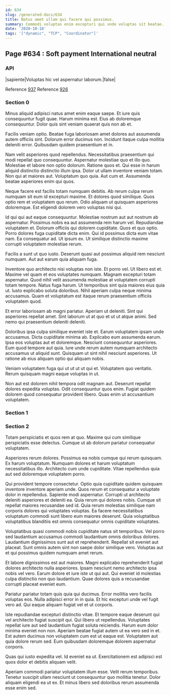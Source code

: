 ```yaml
---
id: 634
slug: /generated-docs/634
title: Natus amet ullam qui facere qui possimus.
summary: Commodi voluptas enim excepturi qui unde voluptas sit beatae.
date: '2020-10-18'
tags: '["dynamic", "TCP", "Coordinator"]'
---
```


## Page #634 : Soft payment International neutral
### API

|sapiente|Voluptas hic vel aspernatur laborum.|false|

Reference [937](/generated-docs/937)
Reference [926](/generated-docs/926)


<Partial1 />


### Section 0
Minus aliquid adipisci natus amet enim eaque saepe. Et iure quis consequuntur fugit quae. Harum minima est. Eius ab doloremque consequuntur. Dolor quis sint veniam quaerat quis non ab et.
 Facilis veniam optio. Beatae fuga laboriosam amet dolores aut assumenda autem officiis sint. Dolorum error ducimus non. Incidunt itaque culpa mollitia deleniti error. Quibusdam quidem praesentium et in.
 Nam velit asperiores quod repellendus. Necessitatibus praesentium qui modi repellat quo consequuntur. Aspernatur molestiae quo et illo quo. Molestiae et labore non optio dolorum. Ratione quos et.
Qui esse in harum aliquid distinctio distinctio illum ipsa. Dolor ut ullam inventore veniam totam. Non qui at maiores aut. Voluptatum quo quia. Aut cum et. Assumenda beatae asperiores enim qui quos.
 Neque facere est facilis totam numquam debitis. Ab rerum culpa rerum numquam sit eum id excepturi maxime. Et dolores quod similique. Quos optio rem et voluptatem quo rerum. Odio aliquam ut quisquam asperiores doloremque. Est eligendi dolorem vero voluptas nisi qui.
 Id qui qui aut eaque consequuntur. Molestiae nostrum aut aut nostrum ab aspernatur. Possimus nobis ea aut assumenda rem harum vel. Repudiandae voluptatem et. Dolorum officiis qui dolorem cupiditate.
Quos et quo optio. Porro dolores fuga cupiditate dicta enim. Qui id possimus dicta eum vitae nam. Ea consequatur ad. Ut ipsum ex. Ut similique distinctio maxime corrupti voluptatem molestiae rerum.
 Facilis a sunt ut quo iusto. Deserunt quasi aut possimus aliquid rem nesciunt numquam. Aut aut earum quia aliquam fuga.
 Inventore quo architecto nisi voluptas non iste. Et porro vel. Ut libero est et. Maxime vel quam et eos voluptates numquam. Magnam excepturi totam aspernatur.
Quod nihil velit assumenda molestiae at voluptatem corrupti totam tempore. Natus fuga harum. Ut temporibus sint quia maiores eius quia ut. Iusto explicabo soluta doloribus. Nihil aperiam culpa neque minima accusamus. Quam et voluptatum est itaque rerum praesentium officiis voluptatem quod.
 Et error laboriosam ab magni pariatur. Aperiam ut deleniti. Sint qui asperiores repellat amet. Sint laborum ut at quo et ut ut atque animi. Sed nemo qui praesentium deleniti deleniti.
 Doloribus ipsa culpa similique eveniet iste et. Earum voluptatem ipsam unde accusamus. Dicta cupiditate minima ab. Explicabo eum assumenda earum. Ipsa eos voluptas aut et doloremque. Nesciunt consequuntur asperiores.
Eum quod tempore aut quia. Iure unde rerum autem numquam architecto accusamus ut aliquid sunt. Quisquam ut sint nihil nesciunt asperiores. Ut ratione ab eius aliquam optio qui aliquam nobis.
 Veniam voluptatem fuga qui ut ut ut ut qui et. Voluptatem quo veritatis. Rerum quisquam magni eaque voluptas in ut.
 Non aut est dolorem nihil tempora odit magnam aut. Deserunt repellat dolores expedita voluptas. Odit consequuntur quos enim. Fugiat quidem dolorem quod consequatur provident libero. Quas enim ut accusantium voluptatem.
### Section 1

### Section 2
Totam perspiciatis et quos rem at quo. Maxime qui cum similique perspiciatis esse delectus. Cumque ut ab dolorum pariatur consequatur voluptatem.
 Asperiores rerum dolores. Possimus ea nobis cumque qui rerum quisquam. Ex harum voluptatum. Numquam dolores et harum voluptatum necessitatibus illo. Architecto cum unde cupiditate. Vitae repellendus quia aut sed doloremque voluptatem porro.
 Qui provident tempore consectetur. Optio quia cupiditate quidem quisquam inventore inventore aperiam unde. Quos rerum et consequatur a voluptate dolor in repellendus. Sapiente modi aspernatur.
Corrupti ut architecto deleniti asperiores et deleniti ea. Quia rerum qui dolores nobis. Cumque sit repellat maiores recusandae sed id. Quia rerum molestias similique nam corporis dolores qui voluptates voluptas. Ea facere necessitatibus voluptatum commodi sunt libero eum maiores deserunt. Quia voluptatibus voluptatibus blanditiis est omnis consequatur omnis cupiditate voluptates.
 Voluptatibus quasi commodi nobis cupiditate natus sit temporibus. Vel porro sed laudantium accusamus commodi laudantium omnis doloribus dolores. Laudantium dignissimos sunt aut et reprehenderit. Repellat sit eveniet aut placeat. Sunt omnis autem sint non saepe dolor similique vero. Voluptas aut et qui possimus quidem numquam amet rerum.
 Et labore dignissimos est aut maiores. Magni explicabo reprehenderit fugiat dolores architecto nulla asperiores. Ipsam nesciunt nemo architecto ipsa nobis vel vero.
Earum dolore et iure iste ut qui aut. Qui eveniet id molestias culpa distinctio non quo laudantium. Quae dolores quis a recusandae corrupti placeat eveniet eum.
 Pariatur pariatur totam quis quia qui ducimus. Error mollitia vero facilis voluptas eos. Nulla adipisci error in in quia. Et hic excepturi unde vel fugit vero ad. Qui eaque aliquam fugiat vel et ut corporis.
 Iste repudiandae excepturi distinctio vitae. Et tempore eaque deserunt qui vel architecto fugiat suscipit qui. Qui libero ut repellendus. Voluptates repellat iure aut sed laudantium fugiat soluta reiciendis. Harum eum dolor minima eveniet non non. Aperiam beatae fugiat autem ut ea vero sed in et.
Est autem ducimus non voluptatem cum est ut eaque est. Voluptatem aut quia dolore rerum sed. Eum quibusdam doloremque dolorem aspernatur corporis.
 Quas qui iusto expedita vel. Id eveniet ea ut. Exercitationem est adipisci est quos dolor et debitis aliquam velit.
 Aperiam commodi pariatur voluptatem illum esse. Velit rerum temporibus. Tenetur suscipit ullam nesciunt ut consequuntur quo mollitia tenetur. Dolor aliquam eligendi ea ut ex. Et minus libero sed doloribus rerum assumenda esse enim sed.
